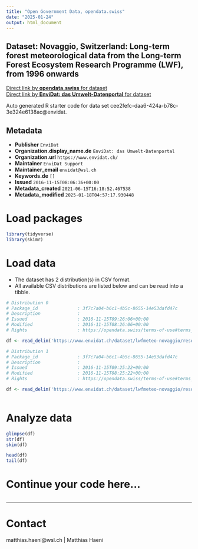 ```yaml
---
title: "Open Government Data, opendata.swiss"
date: "2025-01-24"
output: html_document
---
```


## Dataset: Novaggio, Switzerland: Long-term forest meteorological data from the Long-term Forest Ecosystem Research Programme (LWF), from 1996 onwards



[Direct link by **opendata.swiss** for dataset](https://opendata.swiss/de/dataset/novaggio-switzerland-long-term-forest-meteorological-data-from-the-long-term-forest-ecosystem-r)<br>
[Direct link by **EnviDat: das Umwelt-Datenportal** for dataset](https://www.envidat.ch/#/metadata/lwfmeteo-novaggio)

Auto generated R starter code for data set cee2fefc-daa6-424a-b78c-3e324e6138ac@envidat.

## Metadata

- **Publisher** `EnviDat`
- **Organization.display_name.de** `EnviDat: das Umwelt-Datenportal`
- **Organization.url** `https://www.envidat.ch/`
- **Maintainer** `EnviDat Support`
- **Maintainer_email** `envidat@wsl.ch`
- **Keywords.de** `[]`
- **Issued** `2016-11-15T08:06:36+00:00`
- **Metadata_created** `2021-06-15T16:18:52.467538`
- **Metadata_modified** `2025-01-18T04:57:17.930448`


# Load packages

```r

library(tidyverse)
library(skimr)

```

# Load data

-   The dataset has 2 distribution(s) in CSV format.
-   All available CSV distributions are listed below and can be read into a tibble.

```r

# Distribution 0
# Package_id               : 3f7c7a04-b6c1-4b5c-8655-14e53dafd47c
# Description              : 
# Issued                   : 2016-11-15T09:26:06+00:00
# Modified                 : 2016-11-15T08:26:06+00:00
# Rights                   : https://opendata.swiss/terms-of-use#terms_by

df <- read_delim('https://www.envidat.ch/dataset/lwfmeteo-novaggio/resource/c233f5ad-47f9-42f2-99f4-f7eb776d030c')

# Distribution 1
# Package_id               : 3f7c7a04-b6c1-4b5c-8655-14e53dafd47c
# Description              : 
# Issued                   : 2016-11-15T09:25:22+00:00
# Modified                 : 2016-11-15T08:25:22+00:00
# Rights                   : https://opendata.swiss/terms-of-use#terms_by

df <- read_delim('https://www.envidat.ch/dataset/lwfmeteo-novaggio/resource/cfcaf24a-9db8-4c9e-a199-feb4b81525da')



```

# Analyze data

```r

glimpse(df)
str(df)
skim(df)

head(df)
tail(df)

```

# Continue your code here...

```r

```

------------------------------------------------------------------------

# Contact

matthias.haeni@wsl.ch | Matthias Haeni
